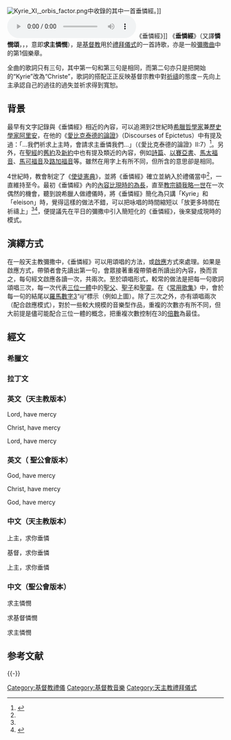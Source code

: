 [[File:Kyrie_XI,_orbis_factor.png|thumb]]中收錄的其中一首垂憐經。]]
[[File:Schola_Gregoriana-Kyrie_eleison.ogg|thumb]]《垂憐經》]]
《'''垂憐經'''》（又譯'''憐憫頌'''，{{lang-el|'''Κύριε'''}}，{{lang-la|'''Kyrie'''}}，意即'''求主憐憫'''），是[[基督教|基督教]]用於[[禮拜儀式|禮拜儀式]]的一首詩歌，亦是一般[[彌撒曲|彌撒曲]]中的第1個樂章。

全曲的歌詞只有三句，其中第一句和第三句是相同，而第二句亦只是把開始的“Kyrie”改為“Christe”，歌詞的搭配正正反映基督宗教中對[[祷告|祈禱]]的態度－先向上主承認自己的過往的過失並祈求得到寬恕。

== 背景 ==
最早有文字記錄與《垂憐經》相近的內容，可以追溯到2世紀時[[希臘|希臘]][[哲學家|哲學家]]兼[[史家|歷史學家]][[阿里安|阿里安]]，在他的《[[愛比克泰德的論證|愛比克泰德的論證]]》（Discourses of Epictetus）中有提及過：「…我們祈求上主時，會請求主垂憐我們…」（《愛比克泰德的論證》II:7）<ref name="newadvert">{{Cite web|url=http://www.newadvent.org/cathen/08714a.htm|title=CATHOLIC ENCYCLOPEDIA: Kyrie Eleison|accessdate=2017-11-16|author=|date=|work=|publisher=NEW ADVENT|archive-date=2017-11-21|archive-url=https://web.archive.org/web/20171121122811/http://www.newadvent.org/cathen/08714a.htm|dead-url=no}}</ref>。另外，在[[聖經|聖經]]的[[舊約|舊約]]及[[新約|新約]]中也有提及類近的內容，例如[[詩篇|詩篇]]、[[以賽亞書|以賽亞書]]、[[馬太福音|馬太福音]]、[[馬可福音|馬可福音]]及[[路加福音|路加福音]]等。雖然在用字上有所不同，但所含的意思卻是相同。

4世紀時，教會制定了《[[使徒憲典|使徒憲典]]》，並將《垂憐經》確立並納入於禮儀當中<ref name="newadvert"></ref>，一直維持至今。最初《垂憐經》內的[[耶穌禱文|內容比現時的為長]]，直至[[教宗額我略一世|教宗額我略一世]]在一次偶然的機會，聽到說希臘人做禮儀時，將《垂憐經》簡化為只講「Kyrie」和「eleison」時，覺得這樣的做法不錯，可以把咏唱的時間縮短以「放更多時間在祈禱上」<ref name="newadvert"></ref><ref>{{Cite web|url=http://www.yale.edu/adhoc/research_resources/liturgy/d_kyrie.html|title=Definitions for Medieval Christian Liturgy: Kyrie eleison|accessdate=2017-11-16|author=|date=|publisher=Yale University|archiveurl=https://web.archive.org/web/20130518232336/http://www.yale.edu/adhoc/research_resources/liturgy/d_kyrie.html|archivedate=2013-05-18}}</ref>，便提議先在平日的彌撒中引入簡短化的《垂憐經》，後來變成現時的模式。

==演繹方式==
在一般天主教彌撒中，《垂憐經》可以用頌唱的方法，或[[啟應|啟應]]方式來處理。如果是啟應方式，帶領者會先讀出第一句，會眾接著重複帶領者所讀出的內容，換而言之，每句經文啟應各讀一次，共兩次。至於頌唱形式，較常的做法是把每一句歌詞頌唱三次，每一次代表[[三位一體|三位一體]]中的[[聖父|聖父]]、[[聖子|聖子]]和[[聖靈|聖靈]]。在《[[常用歌集|常用歌集]]》中，會於每一句的結尾以[[羅馬數字|羅馬數字]][[3|3]]“''iij''”標示（例如上圖）。除了三次之外，亦有頌唱兩次（配合啟應模式），對於一些較大規模的音樂型作品，重複的次數亦有所不同，但大前提是儘可能配合三位一體的概念，把重複次數控制在3的[[倍數|倍數]]為最佳。

==經文==
===希臘文===
{{lang|el|Κύριε ἐλέησον<br>
Χριστὲ ἐλέησον<br>
Κύριε ἐλέησον}}

===拉丁文===
{{lang|la|Kyrie eleison<br>
Christe eleison<br>
Kyrie eleison.}}

===英文（天主教版本）===
Lord, have mercy

Christ, have mercy

Lord, have mercy
===英文（ 聖公會版本）===
God, have mercy

Christ, have mercy

God, have mercy

===中文（天主教版本）===
上主，求你垂憐

基督，求你垂憐

上主，求你垂憐

===中文（聖公會版本）===
求主憐憫

求基督憐憫

求主憐憫

== 参考文献 ==
{{Reflist}}

{{-}}
{{Mass}}

[[Category:基督教禮儀|Category:基督教禮儀]]
[[Category:基督教音樂|Category:基督教音樂]]
[[Category:天主教禮拜儀式|Category:天主教禮拜儀式]]